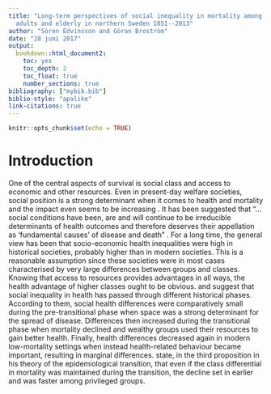 ```yaml
---
title: "Long-term perspectives of social inequality in mortality among
  adults and elderly in northern Sweden 1851--2013"
author: "Sören Edvinsson and Göran Broström"
date: "28 juni 2017"
output:
  bookdown::html_document2:
    toc: yes
    toc_depth: 2
    toc_float: true
    number_sections: true
bibliography: ["mybib.bib"]
biblio-style: "apalike"
link-citations: true
---
```


```r
knitr::opts_chunk$set(echo = TRUE)
```

# Introduction

One of the central aspects of survival is social class and access to economic 
and other resources. Even in present-day welfare societies, social position is a 
strong determinant when it comes to health and mortality and the impact even 
seems to be increasing \citep{kuetal04, frlu07}. It has been suggested that 
"... social conditions have been, are and will continue to be irreducible 
determinants of health outcomes and therefore deserves their appellation as 
'fundamental causes' of disease and death" \citep{liph95}. For a long time, 
the general view has been that socio-economic health inequalities were high in 
historical societies, probably higher than in modern societies. This is a 
reasonable assumption since these societies were in most cases characterised by 
very large differences between groups and classes. Knowing that access to 
resources provides advantages in all ways, the health advantage of higher 
classes ought to be obvious. \citet{ant67} and \citet{smi83} suggest that social 
inequality in health has passed through different historical phases. According 
to them, social health differences were comparatively small during the 
pre-transitional phase when space was a strong determinant for the spread of 
disease. Differences then increased during the transitional phase when mortality 
declined and wealthy groups used their resources to gain better health. Finally, 
health differences decreased again in modern low-mortality settings when instead 
health-related behaviour became important, resulting in marginal differences. 
\citet{omran82} state, in the third proposition in his theory of the 
epidemiological transition, that even if the class differential in mortality was 
maintained during the transition, the decline set in earlier and was faster 
among privileged groups. 

